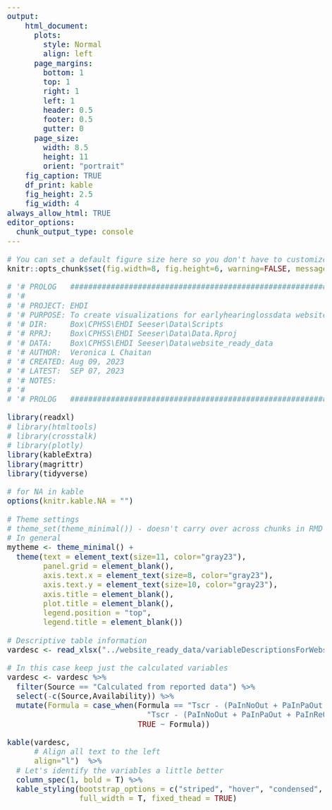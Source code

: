 ---
output: 
    html_document:
      plots: 
        style: Normal
        align: left
      page_margins:
        bottom: 1
        top: 1
        right: 1
        left: 1
        header: 0.5
        footer: 0.5
        gutter: 0
      page_size:
        width: 8.5
        height: 11
        orient: "portrait"
    fig_caption: TRUE
    df_print: kable
    fig_height: 2.5
    fig_width: 4
always_allow_html: TRUE
editor_options: 
  chunk_output_type: console
---
[//]: # CSS style arguments

<style type="text/css">

@import url("https://fonts.googleapis.com/css?family=Open+Sans:400,400i,700,700i&display=swap");

h1, h2, h3, h4, h5, body, ul, ol, p, td, th {
font-family: 'Open Sans', sans-serif;

}


body{ /* Normal  */
      font-size: 20px;
      counter-reset:table figure;
  }

.table{
  width:auto;
  font-size:12px;
}

td, th{
  padding-left:10px;
  text-align: right;
  font-family: 'Open Sans', sans-serif;
}

caption::before{
  counter-increment: table;
  content: "Table " counter(table) ": ";
}

.caption::before{
  counter-increment: figure;
  content: "Figure " counter(figure) ": ";
}

caption, .caption{
  font-style:italic;
  font-size: 16px;
  margin-top:0.5em;
  margin-bottom:0.5em;
  width:80%;
  text-align: left;
}

#TOC {
  font-size: 17px;
  width: 100%;
}

</style>

```{r setup, include=FALSE}

# You can set a default figure size here so you don't have to customize every time
knitr::opts_chunk$set(fig.width=8, fig.height=6, warning=FALSE, message=FALSE, cache=FALSE, echo=FALSE)

```

```{r}

# '# PROLOG   ##################################################################'
# '#                                                                           #'
# '# PROJECT: EHDI                                                             #'
# '# PURPOSE: To create visualizations for earlyhearinglossdata website        #'
# '# DIR:     Box\CPHSS\EHDI Seeser\Data\Scripts                               #'
# '# RPRJ:    Box\CPHSS\EHDI Seeser\Data\Data.Rproj                            #'
# '# DATA:    Box\CPHSS\EHDI Seeser\Data\website_ready_data                    #'
# '# AUTHOR:  Veronica L Chaitan                                               #'
# '# CREATED: Aug 09, 2023                                                     #'
# '# LATEST:  SEP 07, 2023                                                     #'
# '# NOTES:                                                                    #'
# '#                                                                           #'
# '# PROLOG   ##################################################################'

library(readxl)
# library(htmltools)
# library(crosstalk)
# library(plotly)
library(kableExtra)
library(magrittr)
library(tidyverse)

# for NA in kable
options(knitr.kable.NA = "")

# Theme settings
# theme_set(theme_minimal()) - doesn't carry over across chunks in RMD
# In general
mytheme <- theme_minimal() + 
  theme(text = element_text(size=11, color="gray23"),
        panel.grid = element_blank(),
        axis.text.x = element_text(size=8, color="gray23"),
        axis.text.y = element_text(size=10, color="gray23"),
        axis.title = element_blank(),
        plot.title = element_blank(),
        legend.position = "top",
        legend.title = element_blank())

# Descriptive table information
vardesc <- read_xlsx("../website_ready_data/variableDescriptionsForWebsite_v1.xlsx") 

# In this case keep just the calculated variables
vardesc <- vardesc %>%
  filter(Source == "Calculated from reported data") %>%
  select(-c(Source,Availability)) %>%
  mutate(Formula = case_when(Formula == "Tscr - (PaInNoOut + PaInPaOut + PaInReOut + NoInPaOut + NoInReOut) OR ReInNoOut + ReInReOut + ReInPaOut + ReInStDia" ~
                               "Tscr - (PaInNoOut + PaInPaOut + PaInReOut + NoInPaOut + NoInReOut) <br> OR <br>  ReInNoOut + ReInReOut + ReInPaOut + ReInStDia",
                             TRUE ~ Formula))

```

```{r}

kable(vardesc,
      # Align all text to the left
      align="l")  %>%
  # Let's identify the variables a little better
  column_spec(1, bold = T) %>% 
  kable_styling(bootstrap_options = c("striped", "hover", "condensed", "responsive","bordered"),
                full_width = T, fixed_thead = TRUE)

```